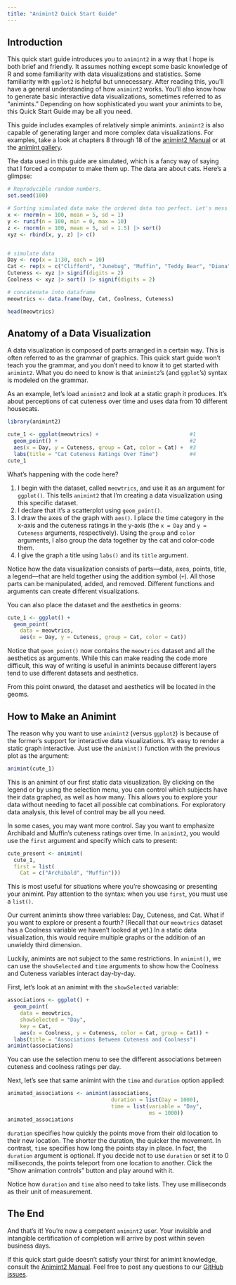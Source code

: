 ```yaml
---
title: "Animint2 Quick Start Guide"
---
```



## Introduction

This quick start guide introduces you to `animint2` in a way that I hope is both brief and friendly. It assumes nothing except some basic knowledge of R and some familiarity with data visualizations and statistics. Some familiarity with `ggplot2` is helpful but unnecessary. After reading this, you'll have a general understanding of how `animint2` works. You'll also know how to generate basic interactive data visualizations, sometimes referred to as "animints." Depending on how sophisticated you want your animints to be, this Quick Start Guide may be all you need.

This guide includes examples of relatively simple animints. `animint2` is also capable of generating larger and more complex data visualizations. For examples, take a look at chapters 8 through 18 of the [animint2 Manual](https://rcdata.nau.edu/genomic-ml/animint2-manual/Ch00-preface.html) or at the [animint gallery](https://rcdata.nau.edu/genomic-ml/animint-gallery/).

The data used in this guide are simulated, which is a fancy way of saying that I forced a computer to make them up. The data are about cats. Here's a glimpse:

```r
# Reproducible random numbers.
set.seed(100)

# Sorting simulated data make the ordered data too perfect. Let's mess it up.
x <- rnorm(n = 100, mean = 5, sd = 1)
y <- runif(n = 100, min = 0, max = 10)
z <- rnorm(n = 100, mean = 5, sd = 1.5) |> sort()
xyz <- rbind(x, y, z) |> c()


# simulate data
Day <- rep(x = 1:30, each = 10)
Cat <- rep(x = c("Clifford", "Junebug", "Muffin", "Teddy Bear", "Diana", "Bello", "Jellybean", "Archibald", "Saturday", "Wilbur"), times = 30)
Cuteness <- xyz |> signif(digits = 2)
Coolness <- xyz |> sort() |> signif(digits = 2)

# concatenate into dataframe
meowtrics <- data.frame(Day, Cat, Coolness, Cuteness)
```

```r
head(meowtrics)
```

## Anatomy of a Data Visualization

A data visualization is composed of parts arranged in a certain way. This is often referred to as the grammar of graphics. This quick start guide won't teach you the grammar, and you don't need to know it to get started with `animint2`. What you do need to know is that `animint2`'s (and `ggplot`'s) syntax is modeled on the grammar.

As an example, let's load `animint2` and look at a static graph it produces. It's about perceptions of cat cuteness over time and uses data from 10 different housecats.

```r
library(animint2)

cute_1 <- ggplot(meowtrics) +                             #1
  geom_point() +                                          #2
  aes(x = Day, y = Cuteness, group = Cat, color = Cat) +  #3
  labs(title = "Cat Cuteness Ratings Over Time")          #4
cute_1
```

What's happening with the code here?

<ol class="annotated">
	<li><span class="explanation">I begin with the dataset, called `meowtrics`, and use it as an argument for `ggplot()`. This tells `animint2` that I'm creating a data visualization using this specific dataset.</span>
	<li><span class="explanation">I declare that it's a scatterplot using `geom_point()`.</span>
	<li><span class="explanation">I draw the axes of the graph with `aes()`. I place the time category in the x-axis and the cuteness ratings in the y-axis (the `x = Day` and `y = Cuteness` arguments, respectively). Using the `group` and `color` arguments, I also group the data together by the cat and color-code them.</span>
	<li><span class="explanation">I give the graph a title using `labs()` and its `title` argument.</span>
</ol> <!-- Why use HTML instead of Markdown's syntax for ordered lists? I need to control the appearance of this specific ordered list. With Markdown, it's impossible. If you can figure out a way to do that, feel free to change the syntax. :> -->

Notice how the data visualization consists of parts---data, axes, points, title, a legend---that are held together using the addition symbol (`+`). All those parts can be manipulated, added, and removed. Different functions and arguments can create different visualizations. 

You can also place the dataset and the aesthetics in geoms:

```r
cute_1 <- ggplot() +
  geom_point(
    data = meowtrics, 
    aes(x = Day, y = Cuteness, group = Cat, color = Cat))
```

Notice that `geom_point()` now contains the `meowtrics` dataset and all the aesthetics as arguments. While this can make reading the code more difficult, this way of writing is useful in animints because different layers tend to use different datasets and aesthetics.

From this point onward, the dataset and aesthetics will be located in the geoms.


## How to Make an Animint

The reason why you want to use `animint2` (versus `ggplot2`) is because of the former's support for interactive data visualizations. It's easy to render a static graph interactive. Just use the `animint()` function with the previous plot as the argument:

```r
animint(cute_1)
```

This is an animint of our first static data visualization. By clicking on the legend or by using the selection menu, you can control which subjects have their data graphed, as well as how many. This allows you to explore your data without needing to facet all possible cat combinations. For exploratory data analysis, this level of control may be all you need.

In some cases, you may want more control. Say you want to emphasize Archibald and Muffin's cuteness ratings over time. In `animint2`, you would use the `first` argument and specify which cats to present:

```r
cute_present <- animint(
  cute_1, 
  first = list(
    Cat = c("Archibald", "Muffin")))
```

This is most useful for situations where you're showcasing or presenting your animint. Pay attention to the syntax: when you use `first`, you must use a `list()`.

Our current animints show three variables: Day, Cuteness, and Cat. What if you want to explore or present a fourth? (Recall that our `meowtrics` dataset has a Coolness variable we haven't looked at yet.) In a static data visualization, this would require multiple graphs or the addition of an unwieldy third dimension.

Luckily, animints are not subject to the same restrictions. In `animint()`, we can use the `showSelected` and `time` arguments to show how the Coolness and Cuteness variables interact day-by-day.

First, let's look at an animint with the `showSelected` variable:

```r
associations <- ggplot() +
  geom_point(
    data = meowtrics,
    showSelected = "Day",
    key = Cat,
    aes(x = Coolness, y = Cuteness, color = Cat, group = Cat)) + 
  labs(title = "Associations Between Cuteness and Coolness")
animint(associations)
```

You can use the selection menu to see the different associations between cuteness and coolness ratings per day.

Next, let's see that same animint with the `time` and `duration` option applied:

```r
animated_associations <- animint(associations, 
                                 duration = list(Day = 1000),
                                 time = list(variable = "Day", 
                                             ms = 1000))
animated_associations
```

`duration` specifies how quickly the points move from their old location to their new location. The shorter the duration, the quicker the movement. In contrast, `time` specifies how long the points stay in place. In fact, the `duration` argument is optional. If you decide not to use `duration` or set it to 0 milliseconds, the points teleport from one location to another. Click the "Show animation controls" button and play around with it.

Notice how `duration` and `time` also need to take lists. They use milliseconds as their unit of measurement.


## The End

And that's it! You're now a competent `animint2` user. Your invisible and intangible certification of completion will arrive by post within seven business days.

If this quick start guide doesn't satisfy your thirst for animint knowledge, consult the [Animint2 Manual](https://rcdata.nau.edu/genomic-ml/animint2-manual/Ch00-preface.html). Feel free to post any questions to our [GitHub issues](https://github.com/animint/animint2/issues).